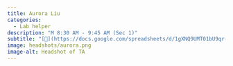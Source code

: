 ```yaml
---
title: Aurora Liu
categories: 
  - Lab helper
description: "M 8:30 AM - 9:45 AM (Sec 1)"
subtitle: "[🔗](https://docs.google.com/spreadsheets/d/1gXNQ9UMT01bU9qr-YDsA2GIpslldHmfwPg1gcOj2GTA/edit?usp=sharing)"
image: headshots/aurora.png
image-alt: Headshot of TA
---
```

